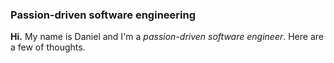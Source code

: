 ### Passion-driven software engineering

**Hi.** My name is Daniel and I'm a _passion-driven software engineer_.
Here are a few of thoughts.
